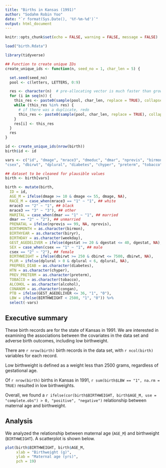 ```yaml
---
title: "Births in Kansas (1991)"
author: "Sodahm Robin Yoo"
date: "`r format(Sys.Date(), '%Y-%m-%d')`"
output: html_document
---
```


<!--
	This code chunk suppresses all code chunks from appearing in the rendered
  document
-->

```r

knitr::opts_chunk$set(echo = FALSE, warning = FALSE, message = FALSE)

```

<!--
	The code chunk below reads in the data from my local drive.
-->

```r

load("birth.Rdata")

```

<!--
  The code chunk below loads in the package s, which you'll have to install if you haven't already
-->

```r

library(tidyverse)

```

<!--
	The code chunk below is a function to create a unique ID for each record.
-->

```r

## Function to create unique IDs
create_unique_ids <- function(n, seed_no = 1, char_len = 5) {

  set.seed(seed_no)
  pool <- c(letters, LETTERS, 0:9)

  res <- character(n)  # pre-allocating vector is much faster than growing it
  for (i in seq(n)) {
    this_res <- paste0(sample(pool, char_len, replace = TRUE), collapse = "")
    while (this_res %in% res) {
      # if there was a duplicate, redo
      this_res <- paste0(sample(pool, char_len, replace = TRUE), collapse = "")
    }
    res[i] <- this_res
  }
  res
}

```

<!--
  The code chunk below does some cleaning for my birth records datasets
-->

```r

id <- create_unique_ids(nrow(birth))
birth$id <- id

vars <- c("id", "dmage", "mrace3", "dmeduc", "dmar", "nprevis", "birmon", "biryr", "weekday", "dgestat",
"csex", "dbirwt", "dplural", "diabetes", "chyper", "preterm", "tobacco", "alcohol", "congan")

## dataset to be cleaned for plausible values
birth <- birth[vars]

birth <- mutate(birth,
  ID = id,
  AGE_M = ifelse(dmage >= 10 & dmage <= 55, dmage, NA),
  RACE_M = case_when(mrace3 == "1" ~ "1", ## white
  mrace3 == "2" ~ "1", ## black
  mrace3 == "3" ~ "3"), ## other
  MARITAL = case_when(dmar == "1" ~ "1", ## married
  dmar == "2" ~ "2"), ## unmarried
  PRENATAL = ifelse(nprevis == 99, NA, nprevis),
  BIRTHMONTH = as.character(birmon),
  BIRTHYEAR = as.character(biryr),
  BIRTHDAY = as.character(weekday),
  GEST_AGEDELIVER = ifelse(dgestat >= 20 & dgestat <= 40, dgestat, NA),
  SEX = case_when(csex == "1" ~ "1", ## male
  csex == "2" ~ "2"), ## female
  BIRTHWEIGHT = ifelse(dbirwt >= 250 & dbirwt <= 7500, dbirwt, NA),
  PLUR = ifelse(dplural > 0 & dplural < 6, dplural, NA),
  PREPREG_DIAB = as.character(diabetes),
  HTN = as.character(chyper),
  PREV_PRETERM = as.character(preterm),
  TOBACCO = as.character(tobacco),
  ALCOHOL = as.character(alcohol),
  CONANOM = as.character(congan),
  PTB = ifelse(GEST_AGEDELIVER <= 36, "1", "0"),
  LBW = ifelse(BIRTHWEIGHT < 2500, "1", "0")) %>%
  select(-vars)

```
## Executive summary

These birth records are for the state of Kansas in 1991. We are interested in
examining the associations between the covariates in the data set and adverse
birth outcomes, including low birthweight.

There are `r nrow(birth)` birth records in the data set, with `r ncol(birth)`
variables for each record.

Low birthweight is defined as a weight less than 2500 grams, regardless of gestational age.

Of `r nrow(birth)` births in Kansas in 1991, `r sum(birth$LBW == "1", na.rm = TRUE)` resulted in
low birthweights.

Overall, we found a `r ifelse(cor(birth$BIRTHWEIGHT, birth$AGE_M, use = "complete.obs") > 0, "positive", "negative")`
relationship between maternal age and birthweight.

## Analysis

We analyzed the relationship between maternal age (`AGE_M`) and birthweight (`BIRTHWEIGHT`).
A scatterplot is shown below.

```r

plot(birth$BIRTHWEIGHT, birth$AGE_M,
     xlab = "Birthweight (g)",
     ylab = "Maternal age (yrs)",
     pch = 19)

```

<!--
  Rscript -e "rmarkdown::render('info550-hw3.Rmd', 'ioslides_presentation', 'hw3.html')"
-->

<!--
  Participation grades:
  
  Nanxi: 1
  Limeng: 1
  Shauna: 1
-->
